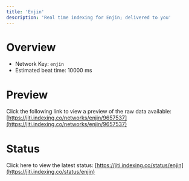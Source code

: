 ```yaml
---
title: 'Enjin'
description: 'Real time indexing for Enjin; delivered to you'
---
```


# Overview
- Network Key: `enjin`
- Estimated beat time: 10000 ms

# Preview
Click the following link to view a preview of the raw data available: [https://jiti.indexing.co/networks/enjin/9657537](https://jiti.indexing.co/networks/enjin/9657537)

# Status
Click here to view the latest status: [https://jiti.indexing.co/status/enjin](https://jiti.indexing.co/status/enjin)
